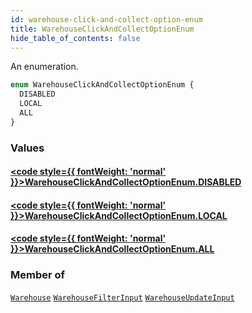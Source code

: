 ```yaml
---
id: warehouse-click-and-collect-option-enum
title: WarehouseClickAndCollectOptionEnum
hide_table_of_contents: false
---
```








An enumeration.

```graphql
enum WarehouseClickAndCollectOptionEnum {
  DISABLED
  LOCAL
  ALL
}
```


### Values

#### [<code style={{ fontWeight: 'normal' }}>WarehouseClickAndCollectOptionEnum.<b>DISABLED</b></code>](#) 
> 
> 

#### [<code style={{ fontWeight: 'normal' }}>WarehouseClickAndCollectOptionEnum.<b>LOCAL</b></code>](#) 
> 
> 

#### [<code style={{ fontWeight: 'normal' }}>WarehouseClickAndCollectOptionEnum.<b>ALL</b></code>](#) 
> 
> 



### Member of

[`Warehouse`](../../../developer/api-reference/objects/warehouse)  <Badge class="secondary" text="object"/><Bullet />[`WarehouseFilterInput`](../../../developer/api-reference/inputs/warehouse-filter-input)  <Badge class="secondary" text="input"/><Bullet />[`WarehouseUpdateInput`](../../../developer/api-reference/inputs/warehouse-update-input)  <Badge class="secondary" text="input"/>



